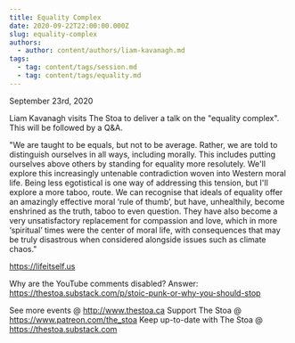 ```yaml
---
title: Equality Complex
date: 2020-09-22T22:00:00.000Z
slug: equality-complex
authors:
  - author: content/authors/liam-kavanagh.md
tags:
  - tag: content/tags/session.md
  - tag: content/tags/equality.md
---
```


September 23rd, 2020

Liam Kavanagh visits The Stoa to deliver a talk on the "equality complex". This will be followed by a Q&A.

"We are taught to be equals, but not to be average. Rather, we are told to distinguish ourselves in all ways, including morally. This includes putting ourselves above others by standing for equality more resolutely. We'll explore this increasingly untenable contradiction woven into Western moral life. Being less egotistical is one way of addressing this tension, but I'll explore a more taboo, route. We can recognise that ideals of equality offer an amazingly effective moral ‘rule of thumb’, but have, unhealthily, become enshrined as the truth, taboo to even question. They have also become a very unsatisfactory replacement for compassion and love, which in more ‘spiritual’ times were the center of moral life, with consequences that may be truly disastrous when considered alongside issues such as climate chaos."

https://lifeitself.us

Why are the YouTube comments disabled? Answer: https://thestoa.substack.com/p/stoic-punk-or-why-you-should-stop

See more events @ http://www.thestoa.ca
Support The Stoa @ https://www.patreon.com/the_stoa
Keep up-to-date with The Stoa @ https://thestoa.substack.com
